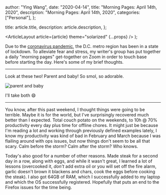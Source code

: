 
  author: "Ying Wang",
  date: "2020-04-14",
  title: "Morning Pages: April 14th, 2020",
  description: "Morning Pages: April 14th, 2020",
  categories: ["Personal"],
};

  title: article.title,
  description: article.description,
};

  <ArticleLayout article={article} theme="solarized" {...props} />
);

Due to the [coronavirus
pandemic](https://en.wikipedia.org/wiki/2019-20_coronavirus_pandemic), the D.C.
metro region has been in a state of lockdown. To alleviate fear and stress, my
writer's group has put together a daily "morning pages" get-together on Zoom in
order to touch base before starting the day. Here's some of my brief thoughts.

---

Look at these two! Parent and baby! So smol, so adorable.

![parent and baby](/img/posts/2020/04/14/morning_pages.png)

I'll take both :smile:

---

You know, after this past weekend, I thought things were going to be terrible.
Maybe it is for the world, but I've surprisingly recovered much better than I
expected. Total couch potato on the weekends, to 10h @ 70% productivity every
day plus time for offline chores. It might just be because I'm reading a lot and
working through previously defined examples lately, I know my productivity was
kind of bad in February and March because I was flailing around with ops issues,
but now things don't seem to be all that scary. Calm before the storm? Calm
after the storm? Who knows.

Today's also good for a number of other reasons. Made steak for a second day in
a row, along with eggs, and while it wasn't great, I learned a lot of lessons
(overcooked it, _don't_ add extra oil or you will set off the fire alarm, garlic
doesn't brown it blackens and chars, cook the eggs before cooking the steak). I
also got 64GB of RAM, which I successfully added to my laptop and which the OS
successfully registered. Hopefully that puts an end to the Firefox issues for
the time being.
